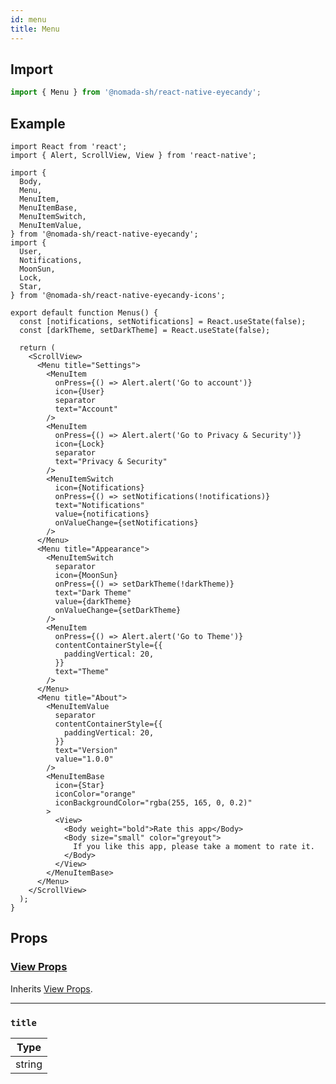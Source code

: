 ```yaml
---
id: menu
title: Menu
---
```


## Import

```jsx
import { Menu } from '@nomada-sh/react-native-eyecandy';
```

## Example

```tsx
import React from 'react';
import { Alert, ScrollView, View } from 'react-native';

import {
  Body,
  Menu,
  MenuItem,
  MenuItemBase,
  MenuItemSwitch,
  MenuItemValue,
} from '@nomada-sh/react-native-eyecandy';
import {
  User,
  Notifications,
  MoonSun,
  Lock,
  Star,
} from '@nomada-sh/react-native-eyecandy-icons';

export default function Menus() {
  const [notifications, setNotifications] = React.useState(false);
  const [darkTheme, setDarkTheme] = React.useState(false);

  return (
    <ScrollView>
      <Menu title="Settings">
        <MenuItem
          onPress={() => Alert.alert('Go to account')}
          icon={User}
          separator
          text="Account"
        />
        <MenuItem
          onPress={() => Alert.alert('Go to Privacy & Security')}
          icon={Lock}
          separator
          text="Privacy & Security"
        />
        <MenuItemSwitch
          icon={Notifications}
          onPress={() => setNotifications(!notifications)}
          text="Notifications"
          value={notifications}
          onValueChange={setNotifications}
        />
      </Menu>
      <Menu title="Appearance">
        <MenuItemSwitch
          separator
          icon={MoonSun}
          onPress={() => setDarkTheme(!darkTheme)}
          text="Dark Theme"
          value={darkTheme}
          onValueChange={setDarkTheme}
        />
        <MenuItem
          onPress={() => Alert.alert('Go to Theme')}
          contentContainerStyle={{
            paddingVertical: 20,
          }}
          text="Theme"
        />
      </Menu>
      <Menu title="About">
        <MenuItemValue
          separator
          contentContainerStyle={{
            paddingVertical: 20,
          }}
          text="Version"
          value="1.0.0"
        />
        <MenuItemBase
          icon={Star}
          iconColor="orange"
          iconBackgroundColor="rgba(255, 165, 0, 0.2)"
        >
          <View>
            <Body weight="bold">Rate this app</Body>
            <Body size="small" color="greyout">
              If you like this app, please take a moment to rate it.
            </Body>
          </View>
        </MenuItemBase>
      </Menu>
    </ScrollView>
  );
}
```

## Props

### [View Props](https://reactnative.dev/docs/view#props)

Inherits [View Props](https://reactnative.dev/docs/view#props).

---

### `title`

| Type   |
| ------ |
| string |
